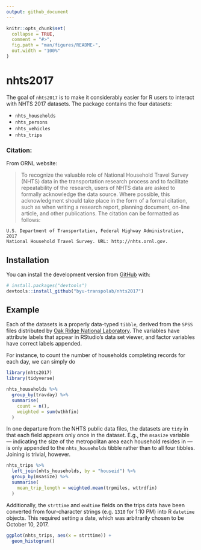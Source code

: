 ```yaml
---
output: github_document
---
```


<!-- README.md is generated from README.Rmd. Please edit that file -->

```r
knitr::opts_chunk$set(
  collapse = TRUE,
  comment = "#>",
  fig.path = "man/figures/README-",
  out.width = "100%"
)
```
# nhts2017

<!-- badges: start -->
<!-- badges: end -->

The goal of `nhts2017` is to make it considerably easier for R users to 
interact with NHTS 2017 datasets. The package contains the four datasets:

  - `nhts_households`
  - `nhts_persons`
  - `nhts_vehicles`
  - `nhts_trips`
  

### Citation: 

From ORNL website:

> To recognize the valuable role of National Household Travel Survey (NHTS) data
in the transportation research process and to facilitate repeatability of the
research, users of NHTS data are asked to formally acknowledge the data source.
Where possible, this acknowledgment should take place in the form of a formal
citation, such as when writing a research report, planning document, on-line
article, and other publications. The citation can be formatted as follows:

```
U.S. Department of Transportation, Federal Highway Administration, 2017
National Household Travel Survey. URL: http://nhts.ornl.gov.
```


## Installation

You can install the development version from [GitHub](https://github.com/) with:

``` r
# install.packages("devtools")
devtools::install_github("byu-transpolab/nhts2017")
```

## Example

Each of the datasets is a properly data-typed `tibble`, derived from the 
`SPSS` files distributed by [Oak Ridge National Laboratory](https://nhts.ornl.gov/).
The variables have attribute labels that appear in RStudio's data set viewer,
and factor variables have correct labels appended.

For instance, to count the number of households completing records for each day,
we can simply do

```r
library(nhts2017)
library(tidyverse)

nhts_households %>%
  group_by(travday) %>%
  summarise(
    count = n(),
    weighted = sum(wthhfin)
  )
```


In one departure from the NHTS public data files, the datasets are `tidy` in that
each field appears only once in the dataset. E.g., the `msasize` variable
 --- indicating the size of the metropolitan area each household resides in ---
is only appended to the `nhts_households` tibble rather than to all four tibbles.
Joining is trivial, however.

```r
nhts_trips %>%
  left_join(nhts_households, by = "houseid") %>%
  group_by(msasize) %>%
  summarise(
    mean_trip_length = weighted.mean(trpmiles, wttrdfin)
  )
```

Additionally, the `strttime` and `endtime` fields on the trips data have been
converted from four-character strings (e.g. `1310` for 1:10 PM) into R `datetime`
objects. This required setting a date, which was arbitrarily chosen to be October
10, 2017.

```r
ggplot(nhts_trips, aes(x = strttime)) + 
  geom_histogram()
```

